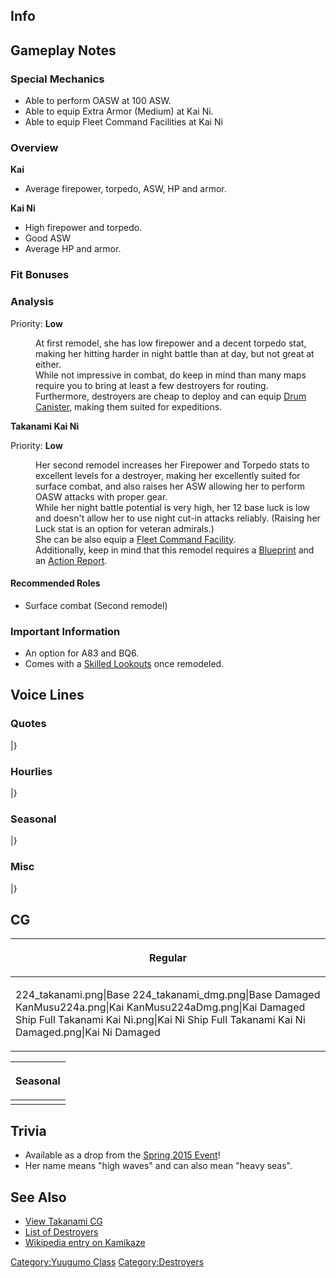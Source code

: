 ==Info==
{{KanmusuInfo|ID=224}}
{{KanmusuInfo|ID=224a}}
{{KanmusuInfo|ID=449}}

==Gameplay Notes==
===Special Mechanics===
* Able to perform OASW at 100 ASW.
* Able to equip Extra Armor (Medium) at Kai Ni.
* Able to equip Fleet Command Facilities at Kai Ni

===Overview===
'''Kai'''
* Average firepower, torpedo, ASW, HP and armor.  

'''Kai Ni'''
* High firepower and torpedo.
* Good ASW
* Average HP and armor.

===Fit Bonuses===
{{:{{BASEPAGENAME}}/Equipment Bonuses}}
{{clear}}

===Analysis===
Priority: '''Low'''

:At first remodel, she has low firepower and a decent torpedo stat, making her hitting harder in night battle than at day, but not great at either.
:While not impressive in combat, do keep in mind than many maps require you to bring at least a few destroyers for routing.
:Furthermore, destroyers are cheap to deploy and can equip [[Drum Canister]], making them suited for expeditions.


'''Takanami Kai Ni''' 

Priority: '''Low'''
:Her second remodel increases her Firepower and Torpedo stats to excellent levels for a destroyer, making her excellently suited for surface combat, and also raises her ASW allowing her to perform OASW attacks with proper gear.
:While her night battle potential is very high, her 12 base luck is low and doesn't allow her to use night cut-in attacks reliably. (Raising her Luck stat is an option for veteran admirals.)
:She can be also equip a [[Fleet Command Facility]].
:Additionally, keep in mind that this remodel requires a [[Blueprint]] and an [[Action Report]].


====Recommended Roles====
* Surface combat (Second remodel)

===Important Information===
* An option for A83 and BQ6. 
* Comes with a [[Skilled Lookouts]] once remodeled.

==Voice Lines==
===Quotes===
{{ShipquoteHeader}}
{{ShipquoteKai
|scenario = Introduction
|origin = 夕雲型駆逐艦、六番艦の高波です。あ、あの…頑張ります！ホントかもです！
|translation = I'm he 6th ship in the Yuugumo-class destroyers, Takanami! U-umm, I'll do my best! I think I really can! <ref>Her verbal tic 'kamodesu' (かもです) implies a wishy washy statement. Kind of like -poi for Yuudachi.</ref>
|audio = Takanami-Intro.ogg
}} 
{{ShipquoteKai
|scenario = Introduction
|kai = yes
|origin = 夕雲型駆逐艦、高波です。精一杯頑張ります！ホント・・・かもです！
|translation = I'm the Yuugumo-class destroyer, Takanami. I'll try to do my best! Really... probably!
|audio = TakanamiKai-Intro.ogg
}} 
{{ShipquoteKai
|scenario = Library
|origin = 夕雲型駆逐艦6番艦、高波です。
浦賀生まれです。第三十一駆逐隊に編入され、活躍したかもです。
運命のルンガ沖夜戦でも警戒隊の旗艦として敵を発見…、艦隊の勝利に貢献したかも…です。はい！
|translation = I'm he 6th ship in the Yuugumo-class destroyers, Takanami. 
I was born in Uraga. I was assigned to the 31st Destroyer Division and I think I played my part well.
As the flagship of the advance force, I discovered the enemy at that fateful battle at Tassafaronga... and that may have brought victory to the fleet... Yup!<ref>The [https://en.wikipedia.org/wiki/Battle_of_Tassafaronga Battle of Tassafaronga] is known as the Battle of Lunga Point in Japanese sources. In the battle, US destroyers were able to close with the IJN destroyers undetected due to radar but Takanami, who was at the head of the column, was able to spot them before they could open fire.</ref>
|audio = Takanami-Library_Intro.ogg
}}
{{ShipquoteKai
|scenario = Secretary 1
|origin = ひゃわっ…！び、びっくりした…。
|translation = Hyah...! Y-You surprised me!
|audio = Takanami-Secretary_1.ogg
}}
{{ShipquoteKai|scenario = Secretary 1|kai2 = true
|origin = 警戒艦としてを責務、果たします！
|translation = I'll take my patrol duties seriously!
}}
{{ShipquoteKai
|scenario = Secretary 2
|origin = 司令官、高波をお呼びでしょうか？
|translation = Did you call me, Commander?
|audio = Takanami-Secretary_2.ogg
}}
{{ShipquoteKai
|scenario = Secretary 2
|kai = yes
|origin = 司令官、高波お呼びかも・・・ですか？
|translation = Did you really... call me, Commander?
|audio = TakanamiKai-Sec2.ogg
}}
{{ShipquoteKai
|scenario = Secretary 3
|origin = ひゃぁっ…！あ、あの、とてもびっくりするので、出来れば違う…が良いと思うのです。
|translation = Hyah! U-Um... I'm easily frightened... So I think if you could do that differently...
|audio = Takanami-Secretary_3.ogg
}}
{{ShipquoteKai
|scenario = Secretary 3
|kai = yes
|origin = ひゃわっ！あ、とてもびっくりするので、出来れば別の方法が・・・。あの、いいかも・・・です。 
|translation = Hyah! Ah, that surprised me so could you please get my attention some other way... Umm, that's probably better...
|audio = TakanamiKai-Sec3.ogg
}}
{{ShipquoteKai
|scenario = Secretary Idle
|origin = ドラム缶、ドラム缶…あ、ありますね。私？私は積まないかもです。先行警戒艦ですから。え？何のこと、って？さぁ…
|translation = Fuel drums, fuel drums... Ah, there they are. Me? I don't think I'll be carrying those. I'm just a forward scout ship. What? What do I mean by that? I dunno...
|audio = Takanami-Secretary_Idle.ogg
}}
{{ShipquoteKai
|scenario = Secretary (Married)
|origin = 司令官、少しお疲れかも？高波がお茶淹れますね、少し待っていて！……はい！日本茶です！司令官、少し休んで、かも！
|translation = Could you be little tired, Commander? Please wait a moment while I go make some tea! ...Yes! it's Japanese tea! I think you need some rest, Commander!
|audio = Takanami-Secretary_Married.ogg
}}
{{ShipquoteKai
|scenario = Wedding
|origin = 司令官、お話あるって本当？…えっ？この箱を高波に？開けてもいいかも、ですか？…うわぁ、綺麗。…本当に、本当？
|translation = Is it true that you need to talk to me, Commander? ...Eh? This box for me? Am I allowed to open it? ...Wow, it's beautiful... Is this really happening?
|audio = Takanami-Wedding.ogg
}}
{{ShipquoteKai
|scenario = Player's Score
|origin = 司令官、情報ですね！はい、了解かも！
|translation = You wanted the intelligence, Commander? Roger that!
|audio = Takanami-Player_Score.ogg
}}
{{ShipquoteKai
|scenario = Joining the Fleet
|origin = 夕雲型駆逐艦、高波。出撃かもです！
|translation = Yuugumo-class destroyer, Takanami, sortieing!
|audio = Takanami-Joining_A_Fleet.ogg
}}
{{ShipquoteKai
|scenario = Equipment 1
|origin = これなら、これなら行けるかも！
|translation = With this... I think I can do it with this!
|audio = Takanami-Equipment_2.ogg
}}
{{ShipquoteKai
|scenario = Equipment 2
|origin = 嬉しいかも...です。
|translation = I'm probably... happy!
|audio = Takanami-Equipment_1.ogg
}}
{{ShipquoteKai
|scenario = Equipment 3<ref>This line is shared with expedition selection, resource collection, instant repair and development.</ref>
|origin = いけるかも...です。
|translation = I think... I can do it!
|audio = Takanami-Equipment_3.ogg
}}
{{ShipquoteKai
|scenario = Supply
|origin = 大切な補給物資、うれしいかもです！
|translation = I'm happy for the important supplies, probably!
|audio = Takanami-Supply.ogg
}}
{{ShipquoteKai
|scenario = Docking (Minor)
|origin = すみません……少しお風呂に入るかも、です。
|translation = Sorry... I think I'll take a quick bath.
|audio = Takanami-Repair_Light_Damage.ogg
}}
{{ShipquoteKai
|scenario = Docking (Major)
|origin = すみません……少し長いお風呂になってしまうかも、です。
|translation = Sorry... I think this bath might take a while. 
|audio = Takanami-Repair_Medium_Damage.ogg
}}
{{ShipquoteKai
|scenario = Construction
|origin = 司令官，新しい仲間お目見えかもです。
|translation = I think new comrade is making her debut, Commander.
|audio = Takanami-Ship_Construction.ogg
}}
{{ShipquoteKai
|scenario = Construction
|kai = yes
|origin = 司令官、新しい仲間が来たかも…です！
|translation = I think... a new comrade has come, Commander.
|audio = TakanamiKai-Construction.ogg
}}
{{ShipquoteKai
|scenario = Return From Sortie
|origin = 艦隊が戻ってきたかもです！はい。
|translation = I think fleet's back! Yep!.
|audio = Takanami-Return_From_Sortie.ogg
}}
{{ShipquoteKai
|scenario = Starting a Sortie
|origin =  第三十一駆逐隊、旗艦、高波。出撃です！
|translation = 31st Destroyer Division flagship, Takanami. Sortieing!
|audio = Takanami-Start_Sortie.ogg
}}
{{ShipquoteKai
|scenario = Starting a Sortie
|kai = yes
|origin =  第二水雷戦隊所属、駆逐艦高波、出撃です！
|translation = Member of the 2nd Torpedo Squadron, destroyer Takanami. Sortieing!
|audio = TakanamiKai-Sortie.ogg
}}
{{ShipquoteKai
|scenario = Starting a Battle
|origin = 敵艦発見かも！突撃します！続いてください！
|translation = I think I spotted enemy ships! Let's attack! Please follow me!
|audio = Takanami-Battle_Start.ogg
}}
{{ShipquoteKai
|scenario = Starting a Battle
|kai = yes
|origin = 敵艦、見つけました！今なら有利に戦えるかも・・・。続いて下さい！
|translation = Enemy ships spotted!  I think we have the upper hand now. Please follow me!
|audio = TakanamiKai-BattleStart.ogg
}}
{{ShipquoteKai
|scenario = Attack
|origin = やるしかないかも、です。打ち方……始め！てー！
|translation = I think we have to do this! Ready... Aim! Fire!
|audio = Takanami-Attack.ogg
}}
{{ShipquoteKai
|scenario = Attack
|kai = yes
|origin = 練度の上がった高波の力、お見せするかも！・・・打ち方始め。てー！ 
|translation = I'll show you the power of the more experienced me, probably! Ready! Aim! Fire!
|audio = TakanamiKai-Attack.ogg
}}
{{ShipquoteKai
|scenario = Night Attack
|origin = ひゃっ！い、行きます！高波、突撃します！
|translation =Hyaah! L-let's go! Takanami, charging in!
|audio = Takanami-Night_Attack.ogg
}}
{{ShipquoteKai|scenario = Night Attack|kai2 = true
|origin = 敵艦発見！後続艦隊、続いてください！
|translation = Enemy spotted! Fleet, follow me!
}}
{{ShipquoteKai
|scenario = Night Battle
|origin =夜戦……思い出すかも、ううん、思い出さない！行ける！やれる！全艦、突撃です！
|translation = Night battle... I think I remember... No, I mustn't think of that! I can do this! I have to! All ships, attack!<ref>She was sunk during the night battle at Tassafaronga.</ref>
|audio = Takanami-Night_Battle.ogg
}}
{{ShipquoteKai
|scenario = Night Battle
|kai = yes
|origin =夜戦かも・・・。でも、もう迷いません。・・・高波、突撃します！続いて下さい！ 
|translation = It's a night battle... But, I won't hesitate. I'm charging! Please follow me!
|audio = TakanamiKai-NightBattle.ogg
}}
{{ShipquoteKai
|scenario = MVP
|origin =高波がお役に立てたかも、ですか？よ、よかったー！本当に嬉しいかも、です！
|translation = I was able to be of use? I-I'm glad! I think I'm really happy!
|audio = Takanami-MVP.ogg
}} 
{{ShipquoteKai
|scenario = Minor Damage 1
|origin =ひゃあっ！だっ、だめっ！
|translation = Hyah! S-stop! 
|audio = Takanami-Minor_Damage_1.ogg
}}
{{ShipquoteKai
|scenario = Minor Damage 2
|origin =ひゃ、ひゃあっ！大丈夫？行けるの？
|translation = Hy-Hyah! I'm alright? I think I can go on? 
|audio = Takanami-Minor_Damage_2.ogg
}}
{{ShipquoteKai
|scenario = Major Damage
|origin =や、やだ！？集中砲火？ま、まだ行けるかも？……し、沈むかも？沈まないで！
|translation = S-Stop it! Concentrated fire? I-I think I can keep going! Am I sinking? I-I won't sink!<ref>She ended up taking most of the fire from the US fleet at Tassafaronga because she was the closest ship to them.</ref>
|audio = Takanami-Moderately_Damaged.ogg
}}
{{ShipquoteKai
|scenario = Sunk
|origin =また集中砲火かも・・・敵を発見しただけ・・・役に立ったかも・・・ですよね・・・司令官・・・
|translation = I guess they focused their fire on me again... I was useful for... spotting the enemy... right, Commander...
|audio = Takanami-Sunk.ogg
}}
|}<references/>

{{clear}}

===Hourlies===
{{ShipquoteHeader | type = hourly}}
{{ShipquoteKai
|scenario = 00:00 
|origin = 提督！今日はわたし、高波が時刻をお知らせするかもです。あっ！今ちょうど0時です！
|translation = Admiral! I'll probably be doing the hourly notifications today! Ah, it just hit midnight!
|audio = TakanamiKai-Hourly_0000.ogg
}}
{{ShipquoteKai
|scenario = 01:00 
|origin = マルヒト・・・マルマル・・・かも、です。えっ？語尾が紛らわしいですか？う、うーん・・・でもぉ
|translation = I think it's... 01... 00... Eh? I sound confusing? Urgh, B-But...<ref>Because she always says 'kamo' which makes her sound unsure of herself.</ref>
|audio = TakanamiKai-Hourly_0100.ogg
}}
{{ShipquoteKai
|scenario = 02:00 
|origin = マルフタマルマルかもです！・・・あっ、いいですか？すみません、クセなんです。はい。
|translation = I think it's 0200! ...Ah, was that better? Sorry. It's a habit of mine. Yes.
|audio = TakanamiKai-Hourly_0200.ogg
}}
{{ShipquoteKai
|scenario = 03:00 
|origin = マルサン・・・マルマルかも・・・です。少し眠いですね。あっ、でも大丈夫です！ほんとです。
|translation = I think... it's... 0300. I'm a bit sleepy. Ah, but I'm still okay! Really!
|audio = TakanamiKai-Hourly_0300.ogg
}}
{{ShipquoteKai
|scenario = 04:00 
|origin = マルヨン・・・マルマルかも、です。もう朝方ですね。今頃が、一番暗い時間かも・・・です
|translation = I think... it's 0400. It's already early in the morning. I think this is the darkest time of the day...<ref>She sank an hour earlier.</ref>
|audio = TakanamiKai-Hourly_0400.ogg
}}
{{ShipquoteKai
|scenario = 05:00 
|origin = マルゴーマルマル。朝になったかも、です。司令官、おはようございます、です！
|translation = 0500. I think it's morning! Good morning, Commander!
|audio = TakanamiKai-Hourly_0500.ogg
}}
{{ShipquoteKai
|scenario = 06:00 
|origin = マルロク・・・マルマルかも、です。鎮守府の皆さんもおはようございます。朝です！
|translation = I think it's 06... 00... Good morning, everyone! It's morning!
|audio = TakanamiKai-Hourly_0600.ogg
}}
{{ShipquoteKai
|scenario = 07:00 
|origin = マルナナマルマル。ご朝食、お持ちしたかもです。今日は、菜っ葉の味噌汁と・・・
|translation = 0700. Breakfast may have been made by me. Today it's miso soup with leafy vegetables...
|audio = TakanamiKai-Hourly_0700.ogg
}}
{{ShipquoteKai
|scenario = 08:00 
|origin = マルハチマルマルかもです。あっ、長波姉様！おっ、おはようございます、です！
|translation = I think it's 0800. Ah, Naganami-neesama! G-Good morning!
|audio = TakanamiKai-Hourly_0800.ogg
}}
{{ShipquoteKai
|scenario = 09:00 
|origin = マルキュマルマルかも、です。・・・長波姉様ですか？はいっ！わたしの自慢の姉様です!
|translation = I think it's 0900. Naganami-neesama? She's an elder sister I'm proud of!
|audio = TakanamiKai-Hourly_0900.ogg
}}
{{ShipquoteKai
|scenario = 10:00 
|origin = ヒトマルマルマル。そろそろ演習とか、するかもです？はいっ、了解しました、です！
|translation = 1000 It's almost time for us to do exercises? Roger that!
|audio = TakanamiKai-Hourly_1000.ogg
}}
{{ShipquoteKai
|scenario = 11:00 
|origin = ヒトヒトマルマルかもです。司令官、そろそろお昼ですね。何になさいますか？
|translation = I think it's 1100. It's almost time for lunch, Commander. What would you like?
|audio = TakanamiKai-Hourly_1100.ogg
}}
{{ShipquoteKai
|scenario = 12:00 
|origin = ヒトフタマルマル。お昼は、間宮さん、ごちそうして頂けるかもなのですか？嬉しいです！
|translation = 1200. Could be treating me to Mamiya-san's for lunch today? I'm happy!
|audio = TakanamiKai-Hourly_1200.ogg
}}
{{ShipquoteKai
|scenario = 13:00 
|origin = ヒトサンマルマル。はむはむ・・・。間宮さんのオムライス、美味しいかもです！はむはむ・・・
|translation = 1300. *Om nom*... I think that Mamiya-san's omelette rice is delicious! *Om nom*...
|audio = TakanamiKai-Hourly_1300.ogg
}}
{{ShipquoteKai
|scenario = 14:00 
|origin = ヒトヨンマルマル。次の遠征は、鼠輸送かも・・・ですか？えっ・・・あっ、何でも・・・ないです・・・
|translation = 1400 Is the next expedition a Tokyo Express...? Eh... Ah, it's nothing...<ref>[https://en.wikipedia.org/wiki/Tokyo_Express Tokyo Espresses], known as 'nezumi yuusou' (rat transports) in Japan, were supply runs done under cover of darkness to avoid Allied air attacks. She was doing one such run when she was sunk at Tassafaronga.</ref>
|audio = TakanamiKai-Hourly_1400.ogg
}}
{{ShipquoteKai
|scenario = 15:00 
|origin = ヒトゴーマルマ・・・、あっ！長波姉様！・・・えっ、差し入れですか？ありがとうございます！
|translation = 1500... Ah! Naganami-neesama! Eh, snacks? Thank you very much!
|audio = TakanamiKai-Hourly_1500.ogg
}}
{{ShipquoteKai
|scenario = 16:00 
|origin = ヒトロクマルマル。長波姉様からクッキー頂きました！今、お茶を淹れますね。
|translation = 1600. Naganami-neesama brought us cookies! I'll get some tea right away!
|audio = TakanamiKai-Hourly_1600.ogg
}}
{{ShipquoteKai
|scenario = 17:00 
|origin = ヒトナナマルマル。綺麗な夕焼け・・・！そろそろ、日が落ちるかも・・・です。・・・綺麗かも。
|translation = 1700. What a beautiful sunset! It's about time for the sun to set... I think it's beautiful.
|audio = TakanamiKai-Hourly_1700.ogg
}}
{{ShipquoteKai
|scenario = 18:00 
|origin = ヒトハチマルマルかも・・・です。司令官、高波、お夕食の準備に入りますね？はい！
|translation = I think... it's 1800. I'll start preparing for dinner now, Commander! Yes!
|audio = TakanamiKai-Hourly_1800.ogg
}}
{{ShipquoteKai
|scenario = 19:00 
|origin = ヒトキューマルマル。お夕食の準備が出来たかもです。今夜は、フーカデンビーフと・・・
|translation = 1900. Dinner's probably ready! I made some Fricadeau Beef and...<ref>[http://naanashinozaki.com/?p=6575 Fricadeau Beef] bears no resemblence to the French dish.</ref>
|audio = TakanamiKai-Hourly_1900.ogg
}}
{{ShipquoteKai
|scenario = 20:00 
|origin = フタマルマルマルかも・・・です。司令官、高波の、フーカデンビーフ。・・・いかが・・・でしたか？
|translation = I think... it's 2000. How was my Fricadeau Beef, Commander? Was it... good?
|audio = TakanamiKai-Hourly_2000.ogg
}}
{{ShipquoteKai
|scenario = 21:00 
|origin = フタヒトマルマル。夜かも・・・です。司令官、お茶を淹れ直しますね、はい！
|translation = 2100. It's probably night now. I'll get some fresh tea, Commander!
|audio = TakanamiKai-Hourly_2100.ogg
}}
{{ShipquoteKai
|scenario = 22:00 
|origin = フタフタマルマル。あの軽巡のお姉様が・・・。えっ？ほっといていいかも・・・です・・・か？
|translation = 2200. That light cruiser-neesama is... Eh, It's probably fine to just leave her alone...?
|audio = TakanamiKai-Hourly_2200.ogg
}}
{{ShipquoteKai
|scenario = 23:00 
|origin = フタサンマルマル。司令官、今日も一日、大変お疲れ様でしたかもです！はい！
|translation = 2300. Thanks for your hard work everyday I guess, Commander! Yes!
|audio = TakanamiKai-Hourly_2300.ogg
}}
|} <references/>

{{clear}}

===Seasonal===
{{SeasonalHeaderOld}}
{{SeasonalQuote
|scenario = [[Seasonal/Rainy_Season_2015|Rainy Season 2015]]
|origin = 雨の日が続く…かも…です。でも、雨の日は静かで良いですね。高波、好きかもで。
|translation =	The rainy days will probably… continue. But, rainy days are nice and peaceful. I kind of like it.
|audio = Takanami_Rainy_Secretary_1.ogg
|notes =
}}
{{SeasonalQuote
|scenario = [[Seasonal/Early_Summer_Season_Update|Early Summer 2015]]
|origin = 暑くなってきましたね。もうすぐ、夏かも。……司令官は暑くないかもですか？
|translation =	It’s gotten hotter. It’s almost summer, I think. …Aren’t you hot, Commander?
|audio = Takanami_Early_Summer_HQ_1.ogg
|notes =
}}
{{SeasonalQuote
|scenario = [[Seasonal/Mid_Summer_Season_Update|Midsummer 2015]]
|origin = 夏ですね、司令官。氷小豆食べたいかもですね。間宮さん…あぁ、私出します！
|translation =	It’s summer, Commander. I kind of feel like eating shaved ice. Mamiya-san… Ah, it’s my treat!
|audio = Takanami_Mid_Summer.ogg
|notes = Specifically shaved ice with boiled azuki beans.
}}
{{SeasonalQuote
|scenario = [[Seasonal/Christmas_2015|Christmas 2015]]
|origin = メリークリスマスかも、です！司令官、これ高波からのプレゼントかも、です！
|translation =	Merry Christmas! Here’s a present from me, Commander!
|audio = Takanami_Christmas_2015_Sec1.ogg
|notes =
}}
{{SeasonalQuote
|scenario = [[Seasonal/End_of_Year_2015|End of Year 2015]]
|origin = もうこんな時期…鎮守府の大掃除も高波一生懸命頑張ります！かも…です。はい！
|translation =	It’s already this time of year… I’ll do my very best with the Naval Base’s spring clean! Probably. Yes!
|audio = Takanami_Year_End_2015_Sec1.ogg
|notes = 
}}
{{SeasonalQuote
|scenario = [[Seasonal/Setsubun_2016|Setsubun 2016]]
|origin = 長波姉さま、このお豆は。 え、投げる、かもですか？ ぇ、えい！ こうですか？
|translation =	What are these beans for, Naganami-neesama? Eh, for throwing? E-ei! Like that?
|audio = Takanami_Setsubun_2016_Sec1.ogg
|notes = 
}}
{{SeasonalQuote
|scenario = [[Seasonal/Valentine%27s_Day_2016|Valentine’s Day 2016]]
|origin = 司令官と長波姉さまに、チョコレート作っちゃったかも…。受け取ってくれるかな…？
|translation =	I made some chocolate for you and Naganami-neesama, Commander… Will you accept it…?
|audio = Takanami_Valentine_Sec1.ogg
|notes = 
}}
{{SeasonalQuote
|scenario = [[Seasonal/White_Day_2016|White Day 2016]]
|origin = 長波姉さまからクッキー貰ったかも♪えぇ、司令官もこれを私に？ほ、本当に！？
|translation =	Looks like Naganami-neesan got some cookies♪ Eh, you’re giving me some too, Commander? Re-really!?
|audio = Takanami_White_Day_2016.ogg
|notes = 
}}
{{SeasonalQuote
|scenario = [[Seasonal/Coming_of_Spring_2016|Spring 2016]]
|origin = 司令官、あれですね。そこらも季節かも、です。長波姉さんたちと、お花見、行きたいですね。
|translation =	It’s here, Commander. The season is everywhere. I want to go cherry blossom viewing with Naganami-neesan and the others.
|audio = Takanami_Spring_2016_Sec1.mp3
|notes = 
}}
{{SeasonalQuote
|scenario = [[Seasonal/Third_Anniversary|3rd Anniversary]]
|origin = 司令官，三周年かも、です！おめでとうございます！高波もお祝いをするかも、です！
|translation =	It’s the 3rd Anniversary, Commander! Congratulations! I’ll celebrate too!
|audio = Takanami_3rd_Anniversary_Sec1.mp3
|notes = 
}}
{{SeasonalQuote
|scenario = [[Seasonal/Fifth_Anniversary|5th Anniversary]]
|origin = 司令官、今日は大切な日ですね。高波も、ご一緒できて、とっても光栄かも、です。
|translation =	Today is an important day, Commander. I’m very honoured that I can spend it with you.
|audio = Takanami_5th_Anniversary_Sec1.mp3
|notes = 
}}
|}<references/>

{{clear}}

===Misc===
{{SeasonalHeaderOld}}
{{SeasonalQuote
|scenario = [[Summer 2020 Event]]
|origin = 警戒艦としての責務、果たせます。敵艦、発見! 後続艦隊、続いてください!
|translation =	I'll do my duty as the vanguard. Enemy ship spotted! Please follow behind me!
|audio = Ship_Voice_Takanami_Kai_Rainy-Summer_2020_Event_Friend_Fleet_1.mp3
|notes = Friend Fleet 1
}}
|}<references/>

{{clear}}

==CG==
{| class="mw-collapsible mw-collapsed wikitable" style="width: 100%;"
!Regular
|-
|<gallery>
224_takanami.png|Base
224_takanami_dmg.png|Base Damaged
KanMusu224a.png|Kai
KanMusu224aDmg.png|Kai Damaged
Ship Full Takanami Kai Ni.png|Kai Ni
Ship Full Takanami Kai Ni Damaged.png|Kai Ni Damaged
</gallery>
|}

{| class="mw-collapsible mw-collapsed wikitable" style="width: 100%;"
!Seasonal
|-
|<gallery>
224_Takanami_Rainy.png|[[Seasonal/Rainy_Season_2015|Rainy Season 2015]]
224_Takanami_Rainy_Dmg.png|[[Seasonal/Rainy_Season_2015|Rainy Season 2015 Damaged]]
KanMusu224Valentine.png|[[Seasonal/Valentine%27s_Day_2017|Valentine's Day 2017]]
KanMusu224ValentineDmg.png|[[Seasonal/Valentine%27s_Day_2017|Valentine's Day 2017 Damaged]]
KanMusu224Summer.png|[[Seasonal/Summer_2018|Summer 2018]]
KanMusu224SummerDmg.png||[[Seasonal/Summer_2018|Summer 2018 Damaged]]
</gallery>
|}

==Trivia==
*Available as a drop from the [[Spring 2015 Event]]!
*Her name means "high waves" and can also mean "heavy seas".

==See Also==
*[[Takanami/Gallery|View Takanami CG]]
*[[EliteDD|List of Destroyers]]
*[[wikipedia:Japanese_destroyer_Takanami_(1942)|Wikipedia entry on Kamikaze]]

{{shiplist}}
[[Category:Yuugumo Class]]
[[Category:Destroyers]]